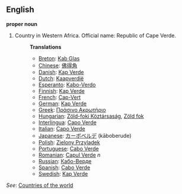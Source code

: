 ==English==

'''proper noun'''

# Country in Western Africa. Official name: Republic of Cape Verde.
#:'''Translations'''
#:*[[Breton]]: [[Kab Glas]]
#:*[[Chinese]]: [[佛得角]]
#:*[[Danish]]: [[Kap Verde]]
#:*[[Dutch]]: [[Kaapverdië]]
#:*[[Esperanto]]: [[Kabo-Verdo]]
#:*[[Finnish]]: [[Kap Verde]]
#:*[[French]]: [[Cap-Vert]]
#:*[[German]]: [[Kap Verde]]
#:*[[Greek]]: [[Πράσινο Ακρωτήριο]]
#:*[[Hungarian]]: [[Zöld-foki Köztársaság]], [[Zöld fok]]
#:*[[Interlingua]]: [[Capo Verde]]
#:*[[Italian]]: [[Capo Verde]]
#:*[[Japanese]]: [[カーボベルデ]] (kāboberude)
#:*[[Polish]]: [[Zielony Przylądek]]
#:*[[Portuguese]]: [[Cabo Verde]]
#:*[[Romanian]]: [[Capul Verde]] ''n''
#:*[[Russian]]: [[Кабо-Верде]]
#:*[[Spanish]]: [[Cabo Verde]]
#:*[[Swedish]]: [[Kap Verde]]

''See'': [[Countries of the world]]